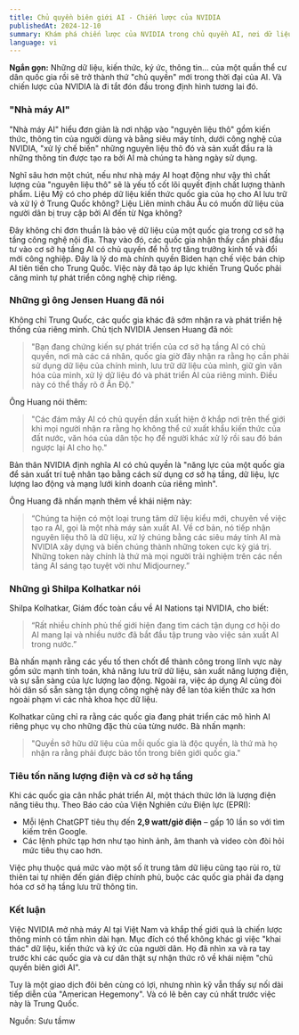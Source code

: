 ```yaml
---
title: Chủ quyền biên giới AI - Chiến lược của NVIDIA
publishedAt: 2024-12-10
summary: Khám phá chiến lược của NVIDIA trong chủ quyền AI, nơi dữ liệu trở thành "biên giới quốc gia" mới. "Nhà máy AI" của NVIDIA biến dữ liệu thô thành sản phẩm AI giá trị, tác động lớn đến kinh tế và địa chính trị toàn cầu. Tìm hiểu vai trò của Việt Nam trong kế hoạch mở rộng của NVIDIA và thách thức với Trung Quốc. Cập nhật các xu hướng về công nghệ và chủ quyền AI.
language: vi
---
```




**Ngắn gọn:** Những dữ liệu, kiến thức, ký ức, thông tin... của một quần thể cư dân quốc gia rồi sẽ trở thành thứ "chủ quyền" mới trong thời đại của AI. Và chiến lược của NVIDIA là đi tắt đón đầu trong định hình tương lai đó.

### "Nhà máy AI"
"Nhà máy AI" hiểu đơn giản là nơi nhập vào "nguyên liệu thô" gồm kiến thức, thông tin của người dùng và bằng siêu máy tính, dưới công nghệ của NVIDIA, "xử lý chế biến" những nguyên liệu thô đó và sản xuất đầu ra là những thông tin được tạo ra bởi AI mà chúng ta hàng ngày sử dụng.

Nghĩ sâu hơn một chút, nếu như nhà máy AI hoạt động như vậy thì chất lượng của "nguyên liệu thô" sẽ là yếu tố cốt lõi quyết định chất lượng thành phẩm. Liệu Mỹ có cho phép dữ liệu kiến thức quốc gia của họ cho AI lưu trữ và xử lý ở Trung Quốc không? Liệu Liên minh châu Âu có muốn dữ liệu của người dân bị truy cập bởi AI đến từ Nga không?

Đây không chỉ đơn thuần là bảo vệ dữ liệu của một quốc gia trong cơ sở hạ tầng công nghệ nội địa. Thay vào đó, các quốc gia nhận thấy cần phải đầu tư vào cơ sở hạ tầng AI có chủ quyền để hỗ trợ tăng trưởng kinh tế và đổi mới công nghiệp. Đây là lý do mà chính quyền Biden hạn chế việc bán chip AI tiên tiến cho Trung Quốc. Việc này đã tạo áp lực khiến Trung Quốc phải căng mình tự phát triển công nghệ chip riêng.

### Những gì ông Jensen Huang đã nói
Không chỉ Trung Quốc, các quốc gia khác đã sớm nhận ra và phát triển hệ thống của riêng mình. Chủ tịch NVIDIA Jensen Huang đã nói: 
> "Bạn đang chứng kiến sự phát triển của cơ sở hạ tầng AI có chủ quyền, nơi mà các cá nhân, quốc gia giờ đây nhận ra rằng họ cần phải sử dụng dữ liệu của chính mình, lưu trữ dữ liệu của mình, giữ gìn văn hóa của mình, xử lý dữ liệu đó và phát triển AI của riêng mình. Điều này có thể thấy rõ ở Ấn Độ."

Ông Huang nói thêm:
> "Các đám mây AI có chủ quyền dần xuất hiện ở khắp nơi trên thế giới khi mọi người nhận ra rằng họ không thể cứ xuất khẩu kiến thức của đất nước, văn hóa của dân tộc họ để người khác xử lý rồi sau đó bán ngược lại AI cho họ."

Bản thân NVIDIA định nghĩa AI có chủ quyền là "năng lực của một quốc gia để sản xuất trí tuệ nhân tạo bằng cách sử dụng cơ sở hạ tầng, dữ liệu, lực lượng lao động và mạng lưới kinh doanh của riêng mình".

Ông Huang đã nhấn mạnh thêm về khái niệm này: 
> “Chúng ta hiện có một loại trung tâm dữ liệu kiểu mới, chuyên về việc tạo ra AI, gọi là một nhà máy sản xuất AI. Về cơ bản, nó tiếp nhận nguyên liệu thô là dữ liệu, xử lý chúng bằng các siêu máy tính AI mà NVIDIA xây dựng và biến chúng thành những token cực kỳ giá trị. Những token này chính là thứ mà mọi người trải nghiệm trên các nền tảng AI sáng tạo tuyệt vời như Midjourney.”

### Những gì Shilpa Kolhatkar nói
Shilpa Kolhatkar, Giám đốc toàn cầu về AI Nations tại NVIDIA, cho biết:
> “Rất nhiều chính phủ thế giới hiện đang tìm cách tận dụng cơ hội do AI mang lại và nhiều nước đã bắt đầu tập trung vào việc sản xuất AI trong nước.”

Bà nhấn mạnh rằng các yếu tố then chốt để thành công trong lĩnh vực này gồm sức mạnh tính toán, khả năng lưu trữ dữ liệu, sản xuất năng lượng điện, và sự sẵn sàng của lực lượng lao động. Ngoài ra, việc áp dụng AI cũng đòi hỏi dân số sẵn sàng tận dụng công nghệ này để lan tỏa kiến thức xa hơn ngoài phạm vi các nhà khoa học dữ liệu.

Kolhatkar cũng chỉ ra rằng các quốc gia đang phát triển các mô hình AI riêng phục vụ cho những đặc thù của từng nước. Bà nhấn mạnh:
> "Quyền sở hữu dữ liệu của mỗi quốc gia là độc quyền, là thứ mà họ nhận ra rằng phải được bảo tồn trong biên giới quốc gia."

### Tiêu tốn năng lượng điện và cơ sở hạ tầng
Khi các quốc gia cân nhắc phát triển AI, một thách thức lớn là lượng điện năng tiêu thụ. Theo Báo cáo của Viện Nghiên cứu Điện lực (EPRI):
- Mỗi lệnh ChatGPT tiêu thụ đến **2,9 watt/giờ điện** – gấp 10 lần so với tìm kiếm trên Google.
- Các lệnh phức tạp hơn như tạo hình ảnh, âm thanh và video còn đòi hỏi mức tiêu thụ cao hơn.

Việc phụ thuộc quá mức vào một số ít trung tâm dữ liệu cũng tạo rủi ro, từ thiên tai tự nhiên đến gián điệp chính phủ, buộc các quốc gia phải đa dạng hóa cơ sở hạ tầng lưu trữ thông tin.

### Kết luận
Việc NVIDIA mở nhà máy AI tại Việt Nam và khắp thế giới quả là chiến lược thông minh có tầm nhìn dài hạn. Mục đích có thể không khác gì việc "khai thác" dữ liệu, kiến thức và ký ức của người dân. Họ đã nhìn xa và ra tay trước khi các quốc gia và cư dân thật sự nhận thức rõ về khái niệm "chủ quyền biên giới AI".

Tuy là một giao dịch đôi bên cùng có lợi, nhưng nhìn kỹ vẫn thấy sự nối dài tiếp diễn của "American Hegemony". Và có lẽ bên cay cú nhất trước việc này là Trung Quốc.


Nguồn: Sưu tầmw